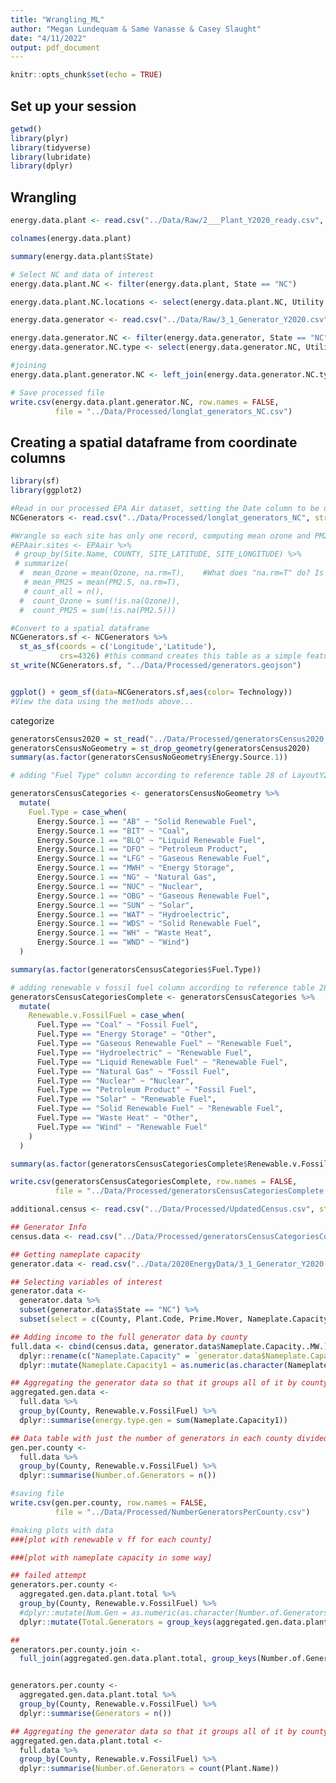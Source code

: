 ```yaml
---
title: "Wrangling_ML"
author: "Megan Lundequam & Same Vanasse & Casey Slaught"
date: "4/11/2022"
output: pdf_document
---
```


```r
knitr::opts_chunk$set(echo = TRUE)
```


## Set up your session

```r
getwd()
library(plyr)
library(tidyverse)
library(lubridate)
library(dplyr)


```

## Wrangling
```r
energy.data.plant <- read.csv("../Data/Raw/2___Plant_Y2020_ready.csv", fileEncoding='UTF-8-BOM')

colnames(energy.data.plant)

summary(energy.data.plant$State)

# Select NC and data of interest
energy.data.plant.NC <- filter(energy.data.plant, State == "NC")

energy.data.plant.NC.locations <- select(energy.data.plant.NC, Utility.ID, Utility.Name, Plant.Code, Plant.Name, City, State, County, Latitude, Longitude, Primary.Purpose..NAICS.Code.)

```

```r
energy.data.generator <- read.csv("../Data/Raw/3_1_Generator_Y2020.csv", fileEncoding='UTF-8-BOM')

energy.data.generator.NC <- filter(energy.data.generator, State == "NC")
energy.data.generator.NC.type <- select(energy.data.generator.NC, Utility.ID, Utility.Name, Plant.Code, Plant.Name, State, County, Technology, Energy.Source.1)
```

```r
#joining
energy.data.plant.generator.NC <- left_join(energy.data.generator.NC.type, energy.data.plant.NC.locations, by = "Plant.Code")

```

```r
# Save processed file
write.csv(energy.data.plant.generator.NC, row.names = FALSE, 
          file = "../Data/Processed/longlat_generators_NC.csv")

```

## Creating a spatial dataframe from coordinate columns

```r

library(sf)
library(ggplot2)

#Read in our processed EPA Air dataset, setting the Date column to be dates
NCGenerators <- read.csv("../Data/Processed/longlat_generators_NC", stringsAsFactors = TRUE)

#Wrangle so each site has only one record, computing mean ozone and PM2.5 at that site
#EPAair.sites <- EPAair %>% 
 # group_by(Site.Name, COUNTY, SITE_LATITUDE, SITE_LONGITUDE) %>% 
 # summarize(
  #  mean_Ozone = mean(Ozone, na.rm=T),    #What does "na.rm=T" do? Is it necessary? 
   # mean_PM25 = mean(PM2.5, na.rm=T),
   # count_all = n(),
  #  count_Ozone = sum(!is.na(Ozone)),
  #  count_PM25 = sum(!is.na(PM2.5)))

#Convert to a spatial dataframe
NCGenerators.sf <- NCGenerators %>% 
  st_as_sf(coords = c('Longitude','Latitude'),
           crs=4326) #this command creates this table as a simple feature. tell the code what to use as x and y coordinates and specify coordinate reference system 4326
st_write(NCGenerators.sf, "../Data/Processed/generators.geojson")


ggplot() + geom_sf(data=NCGenerators.sf,aes(color= Technology))
#View the data using the methods above...

```



categorize 
```r
generatorsCensus2020 = st_read("../Data/Processed/generatorsCensus2020.geojson")
generatorsCensusNoGeometry = st_drop_geometry(generatorsCensus2020)
summary(as.factor(generatorsCensusNoGeometry$Energy.Source.1))

# adding "Fuel Type" column according to reference table 28 of LayoutY2020

generatorsCensusCategories <- generatorsCensusNoGeometry %>%
  mutate(
    Fuel.Type = case_when(
      Energy.Source.1 == "AB" ~ "Solid Renewable Fuel",
      Energy.Source.1 == "BIT" ~ "Coal",
      Energy.Source.1 == "BLQ" ~ "Liquid Renewable Fuel",
      Energy.Source.1 == "DFO" ~ "Petroleum Product",
      Energy.Source.1 == "LFG" ~ "Gaseous Renewable Fuel",
      Energy.Source.1 == "MWH" ~ "Energy Storage",
      Energy.Source.1 == "NG" ~ "Natural Gas",
      Energy.Source.1 == "NUC" ~ "Nuclear",
      Energy.Source.1 == "OBG" ~ "Gaseous Renewable Fuel",
      Energy.Source.1 == "SUN" ~ "Solar",
      Energy.Source.1 == "WAT" ~ "Hydroelectric",
      Energy.Source.1 == "WDS" ~ "Solid Renewable Fuel",
      Energy.Source.1 == "WH" ~ "Waste Heat",
      Energy.Source.1 == "WND" ~ "Wind")
  )

summary(as.factor(generatorsCensusCategories$Fuel.Type))

# adding renewable v fossil fuel column according to reference table 28 of LayoutY2020
generatorsCensusCategoriesComplete <- generatorsCensusCategories %>%
  mutate(
    Renewable.v.FossilFuel = case_when(
      Fuel.Type == "Coal" ~ "Fossil Fuel",
      Fuel.Type == "Energy Storage" ~ "Other",
      Fuel.Type == "Gaseous Renewable Fuel" ~ "Renewable Fuel",
      Fuel.Type == "Hydroelectric" ~ "Renewable Fuel",
      Fuel.Type == "Liquid Renewable Fuel" ~ "Renewable Fuel",
      Fuel.Type == "Natural Gas" ~ "Fossil Fuel",
      Fuel.Type == "Nuclear" ~ "Nuclear",
      Fuel.Type == "Petroleum Product" ~ "Fossil Fuel",
      Fuel.Type == "Solar" ~ "Renewable Fuel",
      Fuel.Type == "Solid Renewable Fuel" ~ "Renewable Fuel",
      Fuel.Type == "Waste Heat" ~ "Other",
      Fuel.Type == "Wind" ~ "Renewable Fuel"
    )
  )

summary(as.factor(generatorsCensusCategoriesComplete$Renewable.v.FossilFuel))

write.csv(generatorsCensusCategoriesComplete, row.names = FALSE, 
          file = "../Data/Processed/generatorsCensusCategoriesComplete.csv")

```

```r

additional.census <- read.csv("../Data/Processed/UpdatedCensus.csv", stringsAsFactors = TRUE) 

## Generator Info
census.data <- read.csv("../Data/Processed/generatorsCensusCategoriesComplete.csv", stringsAsFactors = TRUE)

## Getting nameplate capacity
generator.data <- read.csv("../Data/2020EnergyData/3_1_Generator_Y2020.csv", stringsAsFactors = TRUE)

## Selecting variables of interest
generator.data <- 
  generator.data %>%
  subset(generator.data$State == "NC") %>%
  subset(select = c(County, Plant.Code, Prime.Mover, Nameplate.Capacity..MW.))

## Adding income to the full generator data by county
full.data <- cbind(census.data, generator.data$Nameplate.Capacity..MW.) %>% 
  dplyr::rename(c("Nameplate.Capacity" = `generator.data$Nameplate.Capacity..MW.`)) %>% 
  dplyr::mutate(Nameplate.Capacity1 = as.numeric(as.character(Nameplate.Capacity)))

## Aggregating the generator data so that it groups all of it by county and by generation type
aggregated.gen.data <- 
  full.data %>%
  group_by(County, Renewable.v.FossilFuel) %>%
  dplyr::summarise(energy.type.gen = sum(Nameplate.Capacity1))

## Data table with just the number of generators in each county divided out by renewable v ff
gen.per.county <- 
  full.data %>%
  group_by(County, Renewable.v.FossilFuel) %>%
  dplyr::summarise(Number.of.Generators = n())

#saving file
write.csv(gen.per.county, row.names = FALSE, 
          file = "../Data/Processed/NumberGeneratorsPerCounty.csv")

```


``` r

#making plots with data
###[plot with renewable v ff for each county]

###[plot with nameplate capacity in some way]

```

``` r
## failed attempt
generators.per.county <-
  aggregated.gen.data.plant.total %>%
  group_by(County, Renewable.v.FossilFuel) %>%
  #dplyr::mutate(Num.Gen = as.numeric(as.character(Number.of.Generators$Number.of.Generators.freq)))
  dplyr::mutate(Total.Generators = group_keys(aggregated.gen.data.plant.total$.rows))

##
generators.per.county.join <-
  full_join(aggregated.gen.data.plant.total, group_keys(Number.of.Generators))


generators.per.county <-
  aggregated.gen.data.plant.total %>%
  group_by(County, Renewable.v.FossilFuel) %>%
  dplyr::summarise(Generators = n())

## Aggregating the generator data so that it groups all of it by county and by number of plants
aggregated.gen.data.plant.total <- 
  full.data %>%
  group_by(County, Renewable.v.FossilFuel) %>%
  dplyr::summarise(Number.of.Generators = count(Plant.Name))
```


